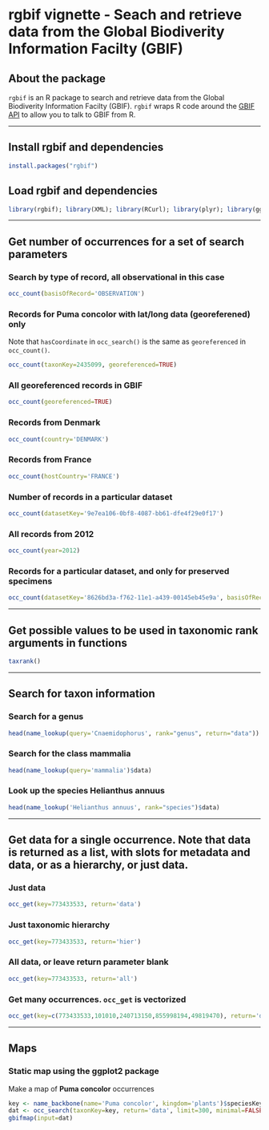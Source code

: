 <!--
%\VignetteEngine{knitr}
%\VignetteIndexEntry{Tutorial for the new GBIF API}
-->

rgbif vignette - Seach and retrieve data from the Global Biodiverity Information Facilty (GBIF)
======

## About the package

`rgbif` is an R package to search and retrieve data from the Global Biodiverity Information Facilty (GBIF). `rgbif` wraps R code around the [GBIF API][gbifapi] to allow you to talk to GBIF from R. 

********************

## Install rgbif and dependencies

```r
install.packages("rgbif")
```

## Load rgbif and dependencies

```r
library(rgbif); library(XML); library(RCurl); library(plyr); library(ggplot2); library(maps)
```

********************

## Get number of occurrences for a set of search parameters

### Search by type of record, all observational in this case

```r
occ_count(basisOfRecord='OBSERVATION')
```

### Records for **Puma concolor** with lat/long data (georeferened) only

Note that `hasCoordinate` in `occ_search()` is the same as `georeferenced` in `occ_count()`.

```r
occ_count(taxonKey=2435099, georeferenced=TRUE)
```

### All georeferenced records in GBIF

```r
occ_count(georeferenced=TRUE)
```

### Records from Denmark

```r
occ_count(country='DENMARK')
```

### Records from France

```r
occ_count(hostCountry='FRANCE')
```

### Number of records in a particular dataset

```r
occ_count(datasetKey='9e7ea106-0bf8-4087-bb61-dfe4f29e0f17')
```

### All records from 2012

```r
occ_count(year=2012)
```

### Records for a particular dataset, and only for preserved specimens

```r
occ_count(datasetKey='8626bd3a-f762-11e1-a439-00145eb45e9a', basisOfRecord='PRESERVED_SPECIMEN')
```

********************

## Get possible values to be used in taxonomic rank arguments in functions

```r
taxrank()
```

********************

## Search for taxon information

### Search for a genus 

```r
head(name_lookup(query='Cnaemidophorus', rank="genus", return="data"))
```

### Search for the class mammalia

```r
head(name_lookup(query='mammalia')$data)
```

### Look up the species Helianthus annuus

```r
head(name_lookup('Helianthus annuus', rank="species")$data)
```

********************

## Get data for a single occurrence. Note that data is returned as a list, with slots for metadata and data, or as a hierarchy, or just data.

### Just data 

```r
occ_get(key=773433533, return='data')
```

### Just taxonomic hierarchy

```r
occ_get(key=773433533, return='hier')
```

### All data, or leave return parameter blank

```r
occ_get(key=773433533, return='all')
```

### Get many occurrences. `occ_get` is vectorized

```r
occ_get(key=c(773433533,101010,240713150,855998194,49819470), return='data')
```

********************

## Maps

### Static map using the ggplot2 package

Make a map of **Puma concolor** occurrences

```r
key <- name_backbone(name='Puma concolor', kingdom='plants')$speciesKey
dat <- occ_search(taxonKey=key, return='data', limit=300, minimal=FALSE)
gbifmap(input=dat)
```

[gbifapi]: http://data.gbif.org/tutorial/services